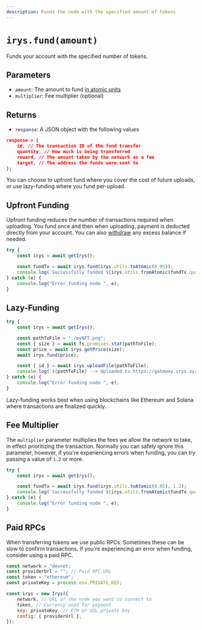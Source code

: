 ```yaml
---
description: Funds the node with the specified amount of tokens
---
```



# `irys.fund(amount)`

Funds your account with the specified number of tokens.


## Parameters

- `amount`: The amount to fund [in atomic units](/build/onchain-data/sdk/api/utils-toAtomic) 
- `multiplier`: Fee multiplier (optional)

## Returns

- `response`: A JSON object with the following values

```json
response = {
	id, // The transaction ID of the fund transfer
	quantity, // How much is being transferred
	reward, // The amount taken by the network as a fee
	target, // The address the funds were sent to
};
```

You can choose to upfront fund where you cover the cost of future uploads, or use lazy-funding where you fund per-upload. 

## Upfront Funding

Upfront funding reduces the number of transactions required when uploading. You fund once and then when uploading, payment is deducted directly from your account. You can also [withdraw](/build/onchain-data/sdk/api/withdrawBalance) any excess balance if needed.

 
```js
try {
	const irys = await getIrys();

	const fundTx = await irys.fund(irys.utils.toAtomic(0.05));
	console.log(`Successfully funded ${irys.utils.fromAtomic(fundTx.quantity)} ${irys.token}`);
} catch (e) {
	console.log("Error funding node ", e);
}
```

## Lazy-Funding


```js
try {
	const irys = await getIrys();

	const pathToFile = "./myNFT.png";
	const { size } = await fs.promises.stat(pathToFile);
	const price = await irys.getPrice(size);
	await irys.fund(price);

	const { id } = await irys.uploadFile(pathToFile);
	console.log(`${pathToFile} --> Uploaded to https://gateway.irys.xyz/${id}`);
} catch (e) {
	console.log("Error funding node ", e);
}
```

<Callout type="info" emoji="ℹ️">
Lazy-funding works best when using blockchains like Ethereum and Solana where transactions are finalized quickly.  
</Callout>

## Fee Multiplier

The `multiplier` parameter multiplies the fees we allow the network to take, in effect prioritizing the transaction. Normally you can safely ignore this parameter, however, if you're experiencing errors when funding, you can try passing a value of `1.2` or more.

```js
try {
	const irys = await getIrys();

	const fundTx = await irys.fund(irys.utils.toAtomic(0.05), 1.2);
	console.log(`Successfully funded ${irys.utils.fromAtomic(fundTx.quantity)} ${irys.token}`);
} catch (e) {
	console.log("Error funding node ", e);
}
```

## Paid RPCs

When transferring tokens we use public RPCs. Sometimes these can be slow to confirm transactions. If you're experiencing an error when funding, consider using a paid RPC.

```js
const network = "devnet;
const providerUrl = ""; // Paid RPC URL
const token = "ethereum";
const privateKey = process.env.PRIVATE_KEY;

const irys = new Irys({
	network, // URL of the node you want to connect to
	token, // Currency used for payment
	key: privateKey, // ETH or SOL private key
	config: { providerUrl },
});
```
